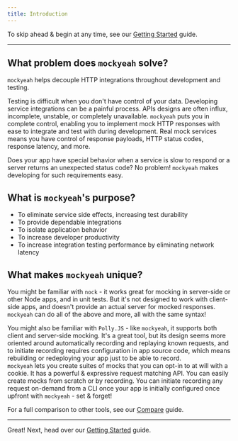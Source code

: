```yaml
---
title: Introduction
---
```


To skip ahead & begin at any time, see our [Getting Started](Getting-Started) guide.

---

## What problem does `mockyeah` solve?

`mockyeah` helps decouple HTTP integrations throughout development and testing.

Testing is difficult when you don't have control of your data. Developing service integrations can be a painful process. APIs designs are often influx, incomplete, unstable, or completely unavailable.
`mockyeah` puts you in complete control, enabling you to implement mock HTTP responses with ease to integrate and test with during development. Real mock services means you have control of response payloads, HTTP status codes, response latency, and more.

Does your app have special behavior when a service is slow to respond or a server returns an unexpected status code? No problem! `mockyeah` makes developing for such requirements easy.

## What is `mockyeah`'s purpose?

- To eliminate service side effects, increasing test durability
- To provide dependable integrations
- To isolate application behavior
- To increase developer productivity
- To increase integration testing performance by eliminating network latency

## What makes `mockyeah` unique?

You might be familiar with `nock` - it works great for mocking in
server-side or other Node apps, and in unit tests.
But it's not designed to work with client-side apps, and doesn't
provide an actual server for mocked responses.
`mockyeah` can do all of the above and more, all with the same syntax!

You might also be familiar with `Polly.JS` - like `mockyeah`, it supports both client and server-side mocking.
It's a great tool, but its design seems more oriented around
automatically recording and replaying known requests,
and to initiate recording requires configuration in app source code,
which means rebuilding or redeploying your app just to be able to record.\
`mockyeah` lets you create suites of mocks that you can
opt-in to at will with a cookie. It has a powerful & expressive
request matching API. You can easily create mocks 
 from scratch or by recording. You can initiate recording
any request on-demand from a CLI once your app is initially
configured once upfront with `mockyeah` - set & forget!

For a full comparison to other tools, see our [Compare](Compare) guide.

---

Great! Next, head over our [Getting Started](Getting-Started) guide.
